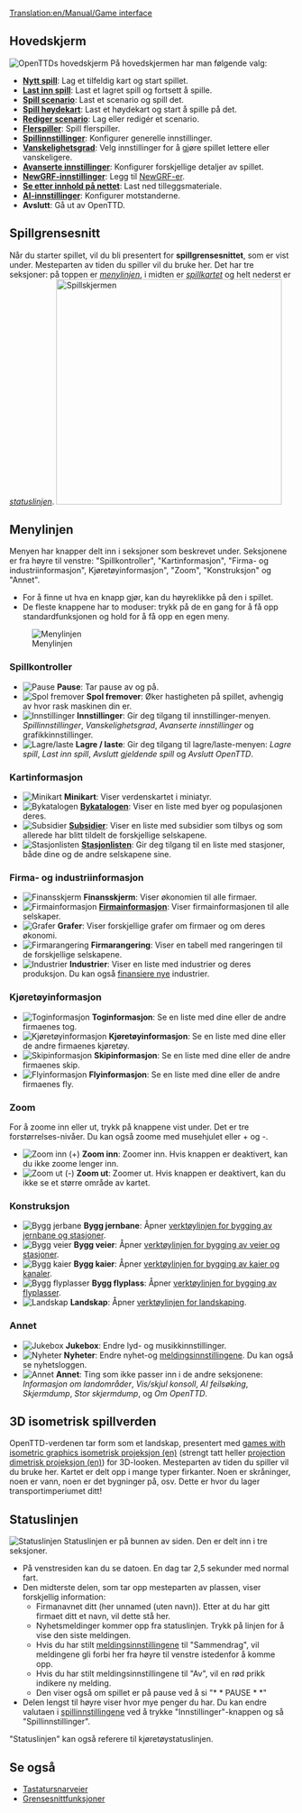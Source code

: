 [[Translation:en/Manual/Game interface]]
{{no/Innhold}}
==Hovedskjerm==
[[File:no/Mainscreen.png|frame|center|OpenTTDs hovedskjerm]]
På hovedskjermen har man følgende valg:
* '''[[no/Nytt spill|Nytt spill]]''': Lag et tilfeldig kart og start spillet.
* '''[[no/Last inn spill|Last inn spill]]''': Last et lagret spill og fortsett å spille.
* '''[[no/Scenario|Spill scenario]]''': Last et scenario og spill det.
* '''[[no/Høydekart|Spill høydekart]]''': Last et høydekart og start å spille på det.
* '''[[no/Rediger scenario|Rediger scenario]]''': Lag eller redigér et scenario.
* '''[[no/Flerspiller|Flerspiller]]''': Spill flerspiller.
* '''[[no/Spillinnstillinger|Spillinnstillinger]]''': Konfigurer generelle innstillinger.
* '''[[no/Vanskelighetsgrad|Vanskelighetsgrad]]''': Velg innstillinger for å gjøre spillet lettere eller vanskeligere.
* '''[[no/Avanserte innstillinger|Avanserte innstillinger]]''': Konfigurer forskjellige detaljer av spillet.
* '''[[no/NewGRF-innstillinger|NewGRF-innstillinger]]''': Legg til [[no/NewGRF|NewGRF-er]].
* '''[[no/Nettinnhold|Se etter innhold på nettet]]''': Last ned tilleggsmateriale.
* '''[[no/AI-innstillinger|AI-innstillinger]]''': Konfigurer motstanderne. 
* '''Avslutt''': Gå ut av OpenTTD.

==Spillgrensesnitt==
Når du starter spillet, vil du bli presentert for '''spillgrensesnittet''', som er vist under. Mesteparten av tiden du spiller vil du bruke her. Det har tre seksjoner: på toppen er ''[[#Menylinjen|menylinjen]]'', i midten er ''[[#3D isometrisk spillverden|spillkartet]]'' og helt nederst er ''[[#Statuslinjen|statuslinjen]]''.
[[File:en/Interface.png|thumb|none|400px|Spillskjermen]]

==Menylinjen==
Menyen har knapper delt inn i seksjoner som beskrevet under. Seksjonene er fra høyre til venstre: "Spillkontroller", "Kartinformasjon", "Firma- og industriinformasjon", Kjøretøyinformasjon", "Zoom", "Konstruksjon" og "Annet".
* For å finne ut hva en knapp gjør, kan du høyreklikke på den i spillet.
* De fleste knappene har to moduser: trykk på de en gang for å få opp standardfunksjonen og hold for å få opp en egen meny.
[[File:en/Menu bar.png|none|frame|Menylinjen]]

===Spillkontroller===
*[[File:en/Manual html m7fd3f2df.png|Pause]] '''Pause''': Tar pause av og på.
*[[File:en/Manual html m56d46b8f.png|Spol fremover]] '''Spol fremover''': Øker hastigheten på spillet, avhengig av hvor rask maskinen din er.
*[[File:en/Manual html md7ebe52.png|Innstillinger]] '''Innstillinger''': Gir deg tilgang til innstillinger-menyen. ''Spillinnstillinger'', ''Vanskelighetsgrad'', ''Avanserte innstillinger'' og grafikkinnstillinger.
*[[File:en/Manual html m3ad9dba5.png|Lagre/laste]] '''Lagre / laste''': Gir deg tilgang til lagre/laste-menyen: ''Lagre spill'', ''Last inn spill'', ''Avslutt gjeldende spill'' og ''Avslutt OpenTTD''.

===Kartinformasjon===
*[[File:en/Manual html m6cb2b7aa.png|Minikart]] '''Minikart''': Viser verdenskartet i miniatyr.
*[[File:en/Manual html m58c015ad.png|Bykatalogen]] '''[[no/Byer|By]]katalogen''': Viser en liste med byer og populasjonen deres.
*[[File:en/Manual html 54594ccb.png|Subsidier]] '''[[no/Subsidier|Subsidier]]''': Viser en liste med subsidier som tilbys og som allerede har blitt tildelt de forskjellige selskapene.
*[[File:en/Manual html m791b53c3.png|Stasjonlisten]] '''[[no/Stasjonlisten|Stasjonlisten]]''': Gir deg tilgang til en liste med stasjoner, både dine og de andre selskapene sine.

===Firma- og industriinformasjon===
*[[File:en/Manual html 63e6566d.png|Finansskjerm]] '''Finansskjerm''': Viser økonomien til alle firmaer.
*[[File:en/Manual html 12e20f5b.png|Firmainformasjon]] '''[[no/Firma|Firma]]informasjon''': Viser firmainformasjonen til alle selskaper.
*[[File:en/Manual html 36354981.png|Grafer]] '''Grafer''': Viser forskjellige grafer om firmaer og om deres økonomi.
*[[File:en/Manual html 2a553acb.png|Firmarangering]] '''Firmarangering''': Viser en tabell med rangeringen til de forskjellige selskapene.
*[[File:en/Manual html m4d6ba21e.png|Industrier]] '''Industrier''': Viser en liste med industrier og deres produksjon. Du kan også [[no/Industrier#Finansiere_Nye_Industrier|finansiere nye]] industrier.

===Kjøretøyinformasjon===
*[[File:en/Manual html m16a497ce.png|Toginformasjon]] '''Toginformasjon''': Se en liste med dine eller de andre firmaenes tog.
*[[File:en/Manual html m3518e48c.png|Kjøretøyinformasjon]] '''Kjøretøyinformasjon''': Se en liste med dine eller de andre firmaenes kjøretøy.
*[[File:en/Manual html 53123a33.png|Skipinformasjon]] '''Skipinformasjon''': Se en liste med dine eller de andre firmaenes skip. 
*[[File:en/Manual html 442702e6.png|Flyinformasjon]] '''Flyinformasjon''': Se en liste med dine eller de andre firmaenes fly. 

===Zoom===
For å zoome inn eller ut, trykk på knappene vist under. Det er tre forstørrelses-nivåer. Du kan også zoome med musehjulet eller + og -. 
*[[File:en/Manual html 628b2aa3.png|Zoom inn (+)]] '''Zoom inn''': Zoomer inn. Hvis knappen er deaktivert, kan du ikke zoome lenger inn.
*[[File:en/Manual html m55168bcb.png|Zoom ut (-)]] '''Zoom ut''': Zoomer ut. Hvis knappen er deaktivert, kan du ikke se et større område av kartet.

===Konstruksjon===
*[[File:en/Manual html m772c5b23.png|Bygg jerbane]] '''Bygg jernbane''': Åpner [[no/Konstruer jernbane|verktøylinjen for bygging av jernbane og stasjoner]].
*[[File:en/Manual html ma6d6c8c.png|Bygg veier]] '''Bygg veier''': Åpner [[no/Konstruer veier|verktøylinjen for bygging av veier og stasjoner]].
*[[File:en/Manual html m2cc0c4cd.png|Bygg kaier]] '''Bygg kaier''': Åpner [[no/Konstruer kaier|verktøylinjen for bygging av kaier og kanaler]].
*[[File:en/Manual html 1ae92703.png|Bygg flyplasser]] '''Bygg flyplass''': Åpner [[no/Konstruer flyplasser|verktøylinjen for bygging av flyplasser]].
*[[File:en/Manual html m233f8633.png|Landskap]] '''Landskap''': Åpner [[no/Landskaping|verktøylinjen for landskaping]].

===Annet===
*[[File:en/Manual html m6a2249c4.png|Jukebox]] '''Jukebox''': Endre lyd- og musikkinnstillinger.
*[[File:en/Manual html 2a55c3aa.png|Nyheter]] '''Nyheter''': Endre nyhet-og [[en/Meldingsinnstillinger|meldingsinnstillingene]]. Du kan også se nyhetsloggen.
*[[File:en/Manual html 51cda05b.png|Annet]] '''Annet''': Ting som ikke passer inn i de andre seksjonene: ''Informasjon om landområder'', ''Vis/skjul konsoll'', ''AI feilsøking'', ''Skjermdump'', ''Stor skjermdump'', og ''Om OpenTTD''.

==3D isometrisk spillverden==
OpenTTD-verdenen tar form som et landskap, presentert med [https://www.wikipedia.org/wiki/Video games with isometric graphics isometrisk projeksjon (en)] (strengt tatt heller [https://www.wikipedia.org/wiki/dimetric projection dimetrisk projeksjon (en)]) for 3D-looken. Mesteparten av tiden du spiller vil du bruke her. Kartet er delt opp i mange typer firkanter. Noen er skråninger, noen er vann, noen er det bygninger på, osv. Dette er hvor du lager transportimperiumet ditt!

==Statuslinjen==
[[File:en/Status-bar.png|none|frame|Statuslinjen]]
Statuslinjen er på bunnen av siden. Den er delt inn i tre seksjoner. 
*På venstresiden kan du se datoen. En dag tar 2,5 sekunder med normal fart. 
*Den midterste delen, som tar opp mesteparten av plassen, viser forskjellig information:
**Firmanavnet ditt (her unnamed (uten navn)). Etter at du har gitt firmaet ditt et navn, vil dette stå her.
**Nyhetsmeldinger kommer opp fra statuslinjen. Trykk på linjen for å vise den siste meldingen.
**Hvis du har stilt [[no/Meldingsinnstillinger|meldingsinnstillingene]] til "Sammendrag", vil meldingene gli forbi her fra høyre til venstre istedenfor å komme opp.
**Hvis du har stilt meldingsinnstillingene til "Av", vil en rød prikk indikere ny melding.
**Den viser også om spillet er på pause ved å si "* * PAUSE * *"
*Delen lengst til høyre viser hvor mye penger du har. Du kan endre valutaen i [[no/Spillinnstillinger|spillinnstillingene]] ved å trykke "Innstillinger"-knappen og så "Spillinnstillinger".


"Statuslinjen" kan også referere til kjøretøystatuslinjen.

==Se også==
* [[no/Tastatursnarveier|Tastatursnarveier]]
* [[no/Grensesnittfunksjoner|Grensesnittfunksjoner]]
